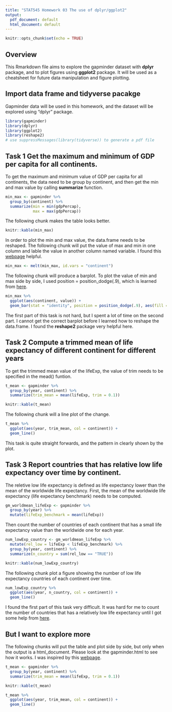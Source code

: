 ```yaml
---
title: "STAT545 Homework 03 The use of dplyr/ggplot2"
output:
  pdf_document: default
  html_document: default
---
```


```r
knitr::opts_chunk$set(echo = TRUE)
```

## Overview

This Rmarkdown file aims to explore the gapminder dataset with **dplyr** package, and to plot figures using **ggplot2** package. It will be used as a cheatsheet for future data manipulation and figure plotting. 

## Import data frame and tidyverse pacakge

Gapminder data will be used in this homework, and the dataset will be explored using "dplyr" package. 

```r
library(gapminder)
library(dplyr)
library(ggplot2)
library(reshape2)
# use suppressMessages(library(tidyverse)) to generate a pdf file
```

## Task 1 Get the maximum and minimum of GDP per capita for all continents.

To get the maximum and minimum value of GDP per capita for all continents, the data need to be group by continent, and then get the min and max value by calling **summarize** function.

```r
min_max <- gapminder %>% 
  group_by(continent) %>% 
  summarize(min = min(gdpPercap),
            max = max(gdpPercap))
```
The following chunk makes the table looks better. 
```r
knitr::kable(min_max)
```

In order to plot the min and max value, the data.frame needs to be reshaped. The following chunk will put the value of max and min in one column and lable the value in another column named variable. I found this [webpage](https://stackoverflow.com/questions/9531904/plot-multiple-columns-on-the-same-graph-in-r) helpful.

```r
min_max <- melt(min_max, id.vars = "continent")
```

The following chunk will produce a barplot. To plot the value of min and max side by side, I used position = position_dodge(.9), which is learned from [here](http://kweatherholtz.github.io/blog/intro-to-ggplot/). 

```r
min_max %>% 
  ggplot(aes(continent, value)) +
  geom_bar(stat = "identity", position = position_dodge(.9), aes(fill = variable))
```

The first part of this task is not hard, but I spent a lot of time on the second part. I cannot get the correct barplot before I learned how to reshape the data.frame. I found the **reshape2** package very helpful here. 

## Task 2 Compute a trimmed mean of life expectancy of different continent for different years

To get the trimmed mean value of the lifeExp, the value of trim needs to be specified in the mead() funtion.

```r
t_mean <- gapminder %>% 
  group_by(year, continent) %>% 
  summarize(trim_mean = mean(lifeExp, trim = 0.1))
```

```r
knitr::kable(t_mean)
```

The following chunk will a line plot of the change. 

```r
t_mean %>% 
  ggplot(aes(year, trim_mean, col = continent)) +
  geom_line()
```

This task is quite straight forwards, and the pattern in clearly shown by the plot.

## Task 3 Report countries that has relative low life expectancy over time by continent.

The reletive low life expectancy is defined as life expectancy lower than the mean of the worldwide life expectancy. First, the mean of the worldwide life expectancy (life expectancy benchmark) needs to be computed. 

```r
gm_worldmean_lifeExp <- gapminder %>% 
  group_by(year) %>% 
  mutate(lifeExp_benchmark = mean(lifeExp))
```

Then count the number of countries of each continent that has a small life expectancy value than the worldwide one for each year.

```r
num_lowExp_country <- gm_worldmean_lifeExp %>% 
  mutate(rel_low = lifeExp < lifeExp_benchmark) %>% 
  group_by(year, continent) %>% 
  summarize(n_country = sum(rel_low == "TRUE"))
```


```r
knitr::kable(num_lowExp_country)
```

The following chunk plot a figure showing the number of low life expectancy countries of each continent over time.

```r
num_lowExp_country %>% 
  ggplot(aes(year, n_country, col = continent)) +
  geom_line()
```

I found the first part of this task very difficult. It was hard for me to count the number of countries that has a relatively low life expectancy until I got some help from [here](https://stackoverflow.com/questions/36580093/sum-a-column-based-on-condition-in-another-column-in-r). 

## But I want to explore more

The following chunks will put the table and plot side by side, but only when the output is a html_document. Please look at the gapminder.html to see how it works. I was inspired by this [webpage](https://stackoverflow.com/questions/31753897/2-column-section-in-r-markdown). 

```r
t_mean <- gapminder %>% 
  group_by(year, continent) %>% 
  summarize(trim_mean = mean(lifeExp, trim = 0.1))
```

<div class = "row">
<div class = "col-md-6">
```r
knitr::kable(t_mean)
```

</div>
<div class = "col-md-6">
```r
t_mean %>% 
  ggplot(aes(year, trim_mean, col = continent)) +
  geom_line()
```
</div>
</div>